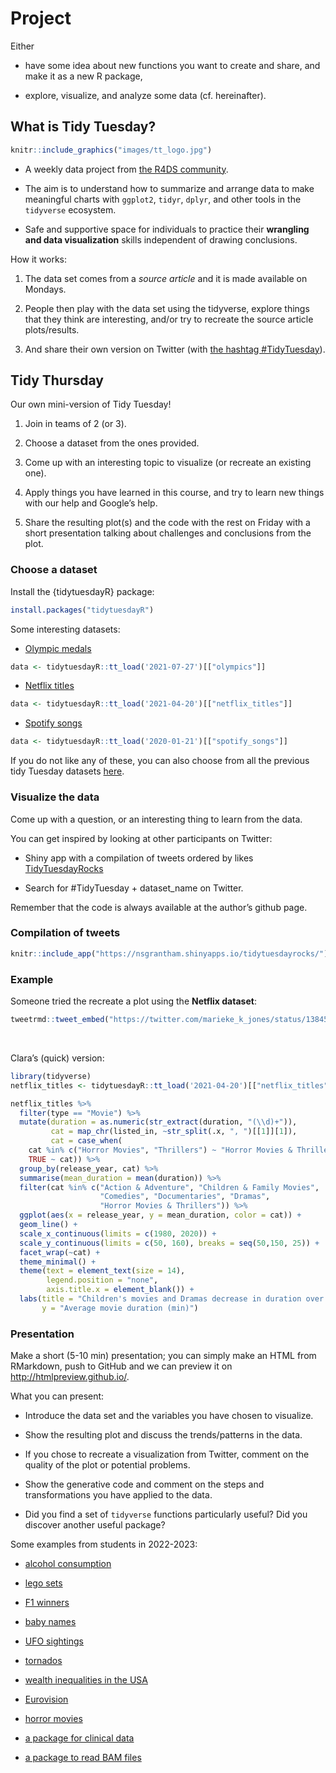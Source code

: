 # Project

Either

- have some idea about new functions you want to create and share, and make it as a new R package,

- explore, visualize, and analyze some data (cf. hereinafter).


## What is Tidy Tuesday?

```r
knitr::include_graphics("images/tt_logo.jpg")
```

- A weekly data project from [the R4DS community](https://www.rfordatasci.com/).

- The aim is to understand how to summarize and arrange data to make meaningful charts with `ggplot2`, `tidyr`, `dplyr`, and other tools in the `tidyverse` ecosystem.

- Safe and supportive space for individuals to practice their **wrangling and data visualization** skills independent of drawing conclusions.


How it works:

1. The data set comes from a *source article* and it is made available on Mondays.

2. People then play with the data set using the tidyverse, explore things that they think are interesting, and/or try to recreate the source article plots/results.

3. And share their own version on Twitter (with [the hashtag #TidyTuesday](https://twitter.com/search?q=%23tidytuesday&src=typed_query)).


## Tidy Thursday

Our own mini-version of Tidy Tuesday!

1. Join in teams of 2 (or 3).

1. Choose a dataset from the ones provided.

1. Come up with an interesting topic to visualize (or recreate an existing one).

1. Apply things you have learned in this course, and try to learn new things with our help and Google's help.

1. Share the resulting plot(s) and the code with the rest on Friday with a short presentation talking about challenges and conclusions from the plot.

### Choose a dataset

Install the {tidytuesdayR} package:

```r
install.packages("tidytuesdayR")
```

Some interesting datasets:

- [Olympic medals](https://github.com/rfordatascience/tidytuesday/blob/master/data/2021/2021-07-27/readme.md)

```r
data <- tidytuesdayR::tt_load('2021-07-27')[["olympics"]]
```

- [Netflix titles](https://github.com/rfordatascience/tidytuesday/blob/master/data/2021/2021-04-20/readme.md)

```r
data <- tidytuesdayR::tt_load('2021-04-20')[["netflix_titles"]]
```

- [Spotify songs](https://github.com/rfordatascience/tidytuesday/blob/master/data/2020/2020-01-21/readme.md)

```r
data <- tidytuesdayR::tt_load('2020-01-21')[["spotify_songs"]]
```

If you do not like any of these, you can also choose from all the previous tidy Tuesday datasets [here](https://github.com/rfordatascience/tidytuesday#datasets). 


### Visualize the data

Come up with a question, or an interesting thing to learn from the data.

You can get inspired by looking at other participants on Twitter:

- Shiny app with a compilation of tweets ordered by likes [TidyTuesdayRocks](https://nsgrantham.shinyapps.io/tidytuesdayrocks/)

- Search for #TidyTuesday + dataset_name on Twitter.

Remember that the code is always available at the author's github page.


### Compilation of tweets

```r
knitr::include_app("https://nsgrantham.shinyapps.io/tidytuesdayrocks/")
```


### Example

Someone tried the recreate a plot using the **Netflix dataset**:

```r
tweetrmd::tweet_embed("https://twitter.com/marieke_k_jones/status/1384560097821614081")
```

<br>

Clara's (quick) version:

```r
library(tidyverse)
netflix_titles <- tidytuesdayR::tt_load('2021-04-20')[["netflix_titles"]]
```

```r
netflix_titles %>%
  filter(type == "Movie") %>%
  mutate(duration = as.numeric(str_extract(duration, "(\\d)+")),
         cat = map_chr(listed_in, ~str_split(.x, ", ")[[1]][1]),
         cat = case_when(
    cat %in% c("Horror Movies", "Thrillers") ~ "Horror Movies & Thrillers",
    TRUE ~ cat)) %>%
  group_by(release_year, cat) %>%
  summarise(mean_duration = mean(duration)) %>%
  filter(cat %in% c("Action & Adventure", "Children & Family Movies",
                    "Comedies", "Documentaries", "Dramas", 
                    "Horror Movies & Thrillers")) %>%
  ggplot(aes(x = release_year, y = mean_duration, color = cat)) +
  geom_line() +
  scale_x_continuous(limits = c(1980, 2020)) +
  scale_y_continuous(limits = c(50, 160), breaks = seq(50,150, 25)) +
  facet_wrap(~cat) +
  theme_minimal() + 
  theme(text = element_text(size = 14),
        legend.position = "none", 
        axis.title.x = element_blank()) +
  labs(title = "Children's movies and Dramas decrease in duration over time", 
       y = "Average movie duration (min)")
```


### Presentation

Make a short (5-10 min) presentation; you can simply make an HTML from RMarkdown, push to GitHub and we can preview it on <http://htmlpreview.github.io/>.

What you can present:

- Introduce the data set and the variables you have chosen to visualize.

- Show the resulting plot and discuss the trends/patterns in the data.

- If you chose to recreate a visualization from Twitter, comment on the quality of the plot or potential problems.

- Show the generative code and comment on the steps and transformations you have applied to the data.

- Did you find a set of `tidyverse` functions particularly useful? Did you discover another useful package?

Some examples from students in 2022-2023:

- [alcohol consumption](presentations/alcohol-consumption.html)

- [lego sets](presentations/lego.html)

- [F1 winners](presentations/f1.html)

- [baby names](presentations/baby-names.html)

- [UFO sightings](presentations/UFO_Sightings.html)

- [tornados](presentations/tornados.html)

- [wealth inequalities in the USA](presentations/wealth-inequalities.html)

- [Eurovision](presentations/TidyTuesday_Eurovision.html)

- [horror movies](presentations/Horror-movies.docx)

- [a package for clinical data](presentations/package-stRoke.html)

- [a package to read BAM files](presentations/package_banalyzer.html)
